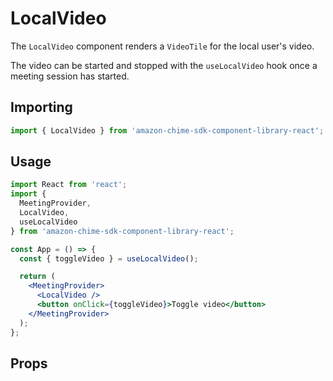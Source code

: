 
<Meta title="SDK Components/LocalVideo" />

# LocalVideo

The `LocalVideo` component renders a `VideoTile` for the local user's video.

The video can be started and stopped with the `useLocalVideo` hook once a meeting session has started.

## Importing

```javascript
import { LocalVideo } from 'amazon-chime-sdk-component-library-react';
```

## Usage

```jsx
import React from 'react';
import {
  MeetingProvider,
  LocalVideo,
  useLocalVideo
} from 'amazon-chime-sdk-component-library-react';

const App = () => {
  const { toggleVideo } = useLocalVideo();

  return (
    <MeetingProvider>
      <LocalVideo />
      <button onClick={toggleVideo}>Toggle video</button>
    </MeetingProvider>
  );
};
```

## Props

<Props of={LocalVideo} />
